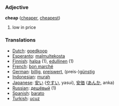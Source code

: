 === Adjective ===
'''cheap''' ([[cheaper]], [[cheapest]])

# low in price

=== Translations ===
*[[Dutch]]: [[goedkoop]]
*[[Esperanto]]: [[malmultekosta]]
*[[Finnish]]: [[halpa]] (1), [[edullinen]] (1)
*[[French]]: [[bon marché]]
*[[German]]: [[billig]], [[preiswert]], (preis-)[[günstig]]
*[[Indonesian]]: [[murah]]
*[[Japanese]]: [[安い]] ([[やすい]], yasui), [[安価]] ([[あんか]], anka)
*[[Russian]]: [[дешёвый]] (1)
*[[Spanish]]: [[barato]]
*[[Turkish]]: [[ucuz]]